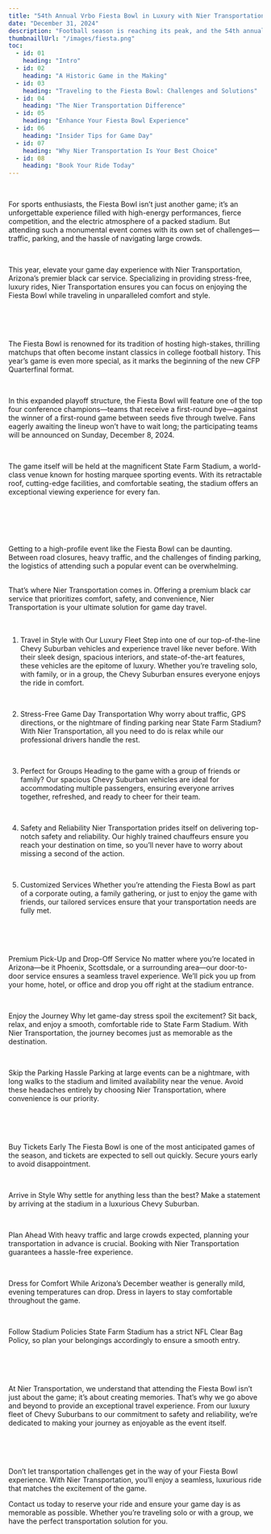 ```yaml
---
title: "54th Annual Vrbo Fiesta Bowl in Luxury with Nier Transportation"
date: "December 31, 2024"
description: "Football season is reaching its peak, and the 54th annual Vrbo Fiesta Bowl promises to be one of the most thrilling events of the year! On Tuesday, December 31, 2024, at 5:30 p.m. MST, fans will flock to the iconic State Farm Stadium in Glendale, Arizona, to witness history being made as the Fiesta Bowl hosts the first-ever College Football Playoff (CFP) Quarterfinal under the new 12-team playoff format."
thumbnaillUrl: "/images/fiesta.png"
toc:
  - id: 01
    heading: "Intro"
  - id: 02
    heading: "A Historic Game in the Making"
  - id: 03
    heading: "Traveling to the Fiesta Bowl: Challenges and Solutions"
  - id: 04
    heading: "The Nier Transportation Difference"
  - id: 05
    heading: "Enhance Your Fiesta Bowl Experience"
  - id: 06
    heading: "Insider Tips for Game Day"
  - id: 07
    heading: "Why Nier Transportation Is Your Best Choice"
  - id: 08
    heading: "Book Your Ride Today"
---
```


<SlugHeading heading='Intro' />
<br />

For sports enthusiasts, the Fiesta Bowl isn’t just another game; it’s an unforgettable experience filled with high-energy performances, fierce competition, and the electric atmosphere of a packed stadium. But attending such a monumental event comes with its own set of challenges—traffic, parking, and the hassle of navigating large crowds.

<br />

This year, elevate your game day experience with Nier Transportation, Arizona’s premier black car service. Specializing in providing stress-free, luxury rides, Nier Transportation ensures you can focus on enjoying the Fiesta Bowl while traveling in unparalleled comfort and style.

<br />
<br />

<SlugHeading heading='A Historic Game in the Making' />
<br />

The Fiesta Bowl is renowned for its tradition of hosting high-stakes, thrilling matchups that often become instant classics in college football history. This year’s game is even more special, as it marks the beginning of the new CFP Quarterfinal format.

<br />

In this expanded playoff structure, the Fiesta Bowl will feature one of the top four conference champions—teams that receive a first-round bye—against the winner of a first-round game between seeds five through twelve. Fans eagerly awaiting the lineup won’t have to wait long; the participating teams will be announced on Sunday, December 8, 2024.

<br />

The game itself will be held at the magnificent State Farm Stadium, a world-class venue known for hosting marquee sporting events. With its retractable roof, cutting-edge facilities, and comfortable seating, the stadium offers an exceptional viewing experience for every fan.

<br />
<br />

<SlugImage src='/images/fiestaii.jpg' />
<br />

<SlugHeading heading='Traveling to the Fiesta Bowl: Challenges and Solutions' />
<br />

Getting to a high-profile event like the Fiesta Bowl can be daunting. Between road closures, heavy traffic, and the challenges of finding parking, the logistics of attending such a popular event can be overwhelming.

<br />
That’s where Nier Transportation comes in. Offering a premium black car service that
prioritizes comfort, safety, and convenience, Nier Transportation is your ultimate
solution for game day travel.

<br />
<br />

<SlugHeading heading='The Nier Transportation Difference' />
<br />

1. Travel in Style with Our Luxury Fleet
   Step into one of our top-of-the-line Chevy Suburban vehicles and experience travel like never before. With their sleek design, spacious interiors, and state-of-the-art features, these vehicles are the epitome of luxury. Whether you’re traveling solo, with family, or in a group, the Chevy Suburban ensures everyone enjoys the ride in comfort.

<br />

2. Stress-Free Game Day Transportation
   Why worry about traffic, GPS directions, or the nightmare of finding parking near State Farm Stadium? With Nier Transportation, all you need to do is relax while our professional drivers handle the rest.

   <br />

3. Perfect for Groups
   Heading to the game with a group of friends or family? Our spacious Chevy Suburban vehicles are ideal for accommodating multiple passengers, ensuring everyone arrives together, refreshed, and ready to cheer for their team.

   <br />

4. Safety and Reliability
   Nier Transportation prides itself on delivering top-notch safety and reliability. Our highly trained chauffeurs ensure you reach your destination on time, so you’ll never have to worry about missing a second of the action.

   <br />

5. Customized Services
   Whether you’re attending the Fiesta Bowl as part of a corporate outing, a family gathering, or just to enjoy the game with friends, our tailored services ensure that your transportation needs are fully met.

<br />
<br />

<SlugHeading heading='Enhance Your Fiesta Bowl Experience' />
<br />

Premium Pick-Up and Drop-Off Service
No matter where you’re located in Arizona—be it Phoenix, Scottsdale, or a surrounding area—our door-to-door service ensures a seamless travel experience. We’ll pick you up from your home, hotel, or office and drop you off right at the stadium entrance.

<br />

Enjoy the Journey
Why let game-day stress spoil the excitement? Sit back, relax, and enjoy a smooth, comfortable ride to State Farm Stadium. With Nier Transportation, the journey becomes just as memorable as the destination.

<br />

Skip the Parking Hassle
Parking at large events can be a nightmare, with long walks to the stadium and limited availability near the venue. Avoid these headaches entirely by choosing Nier Transportation, where convenience is our priority.

<br />
<br />

<SlugHeading heading='Insider Tips for Game Day' />
<br />

Buy Tickets Early
The Fiesta Bowl is one of the most anticipated games of the season, and tickets are expected to sell out quickly. Secure yours early to avoid disappointment.

<br />

Arrive in Style
Why settle for anything less than the best? Make a statement by arriving at the stadium in a luxurious Chevy Suburban.

<br />

Plan Ahead
With heavy traffic and large crowds expected, planning your transportation in advance is crucial. Booking with Nier Transportation guarantees a hassle-free experience.

<br />

Dress for Comfort
While Arizona’s December weather is generally mild, evening temperatures can drop. Dress in layers to stay comfortable throughout the game.

<br />

Follow Stadium Policies
State Farm Stadium has a strict NFL Clear Bag Policy, so plan your belongings accordingly to ensure a smooth entry.

<br />
<br />

<SlugHeading heading='Why Nier Transportation Is Your Best Choice' />
<br />

At Nier Transportation, we understand that attending the Fiesta Bowl isn’t just about the game; it’s about creating memories. That’s why we go above and beyond to provide an exceptional travel experience. From our luxury fleet of Chevy Suburbans to our commitment to safety and reliability, we’re dedicated to making your journey as enjoyable as the event itself.

<br />
<br />

<SlugHeading heading='Book Your Ride Today' />
<br />

Don’t let transportation challenges get in the way of your Fiesta Bowl experience. With Nier Transportation, you’ll enjoy a seamless, luxurious ride that matches the excitement of the game.

Contact us today to reserve your ride and ensure your game day is as memorable as possible. Whether you’re traveling solo or with a group, we have the perfect transportation solution for you.

<br />
<br />

<SlugConclusion copy='Let Nier Transportation take the stress out of your travel plans so you can focus on what really matters—cheering on your team at the 54th annual Vrbo Fiesta Bowl!' />
